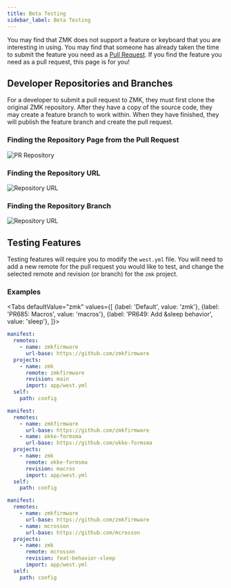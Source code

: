 ```yaml
---
title: Beta Testing
sidebar_label: Beta Testing
---
```



You may find that ZMK does not support a feature or keyboard that you are interesting in using. You may find that someone
has already taken the time to submit the feature you need as a [Pull Request](https://github.com/zmkfirmware/zmk/pulls). If you find the feature you need as a pull request,
this page is for you!

## Developer Repositories and Branches

For a developer to submit a pull request to ZMK, they must first clone the original ZMK repository. After they have a copy
of the source code, they may create a feature branch to work within. When they have finished, they will publish the feature
branch and create the pull request.

### Finding the Repository Page from the Pull Request

![PR Repository](../assets/features/beta-testing/pr-repo-branch.png)

### Finding the Repository URL

![Repository URL](../assets/features/beta-testing/repo-url.png)

### Finding the Repository Branch

![Repository URL](../assets/features/beta-testing/repo-branch.png)

## Testing Features

Testing features will require you to modify the `west.yml` file. You will need to add a new remote for the pull request you
would like to test, and change the selected remote and revision (or branch) for the `zmk` project.

### Examples

<Tabs
defaultValue="zmk"
values={[
{label: 'Default', value: 'zmk'},
{label: 'PR685: Macros', value: 'macros'},
{label: 'PR649: Add &sleep behavior', value: 'sleep'},
]}>
<TabItem value="zmk">

```yaml
manifest:
  remotes:
    - name: zmkfirmware
      url-base: https://github.com/zmkfirmware
  projects:
    - name: zmk
      remote: zmkfirmware
      revision: main
      import: app/west.yml
  self:
    path: config
```

</TabItem>
<TabItem value="macros">

```yaml
manifest:
  remotes:
    - name: zmkfirmware
      url-base: https://github.com/zmkfirmware
    - name: okke-formsma
      url-base: https://github.com/okke-formsma
  projects:
    - name: zmk
      remote: okke-formsma
      revision: macros
      import: app/west.yml
  self:
    path: config
```

</TabItem>
<TabItem value="sleep">

```yaml
manifest:
  remotes:
    - name: zmkfirmware
      url-base: https://github.com/zmkfirmware
    - name: mcrosson
      url-base: https://github.com/mcrosson
  projects:
    - name: zmk
      remote: mcrosson
      revision: feat-behavior-sleep
      import: app/west.yml
  self:
    path: config
```

</TabItem>
</Tabs>
